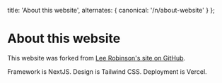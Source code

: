 
  title: 'About this website',
  alternates: {
    canonical: '/n/about-website'
  }
};

# About this website

<AnimatedName />

This website was forked from [Lee Robinson's site on GitHub](https://github.com/leerob/site). 

Framework is NextJS. Design is Tailwind CSS. Deployment is Vercel.